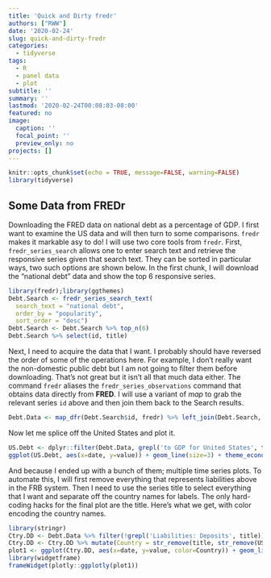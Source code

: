 ```yaml
---
title: 'Quick and Dirty fredr'
authors: ["RWW"]
date: '2020-02-24'
slug: quick-and-dirty-fredr
categories:
  - tidyverse
tags:
  - R
  - panel data
  - plot
subtitle: ''
summary: ''
lastmod: '2020-02-24T00:08:03-08:00'
featured: no
image:
  caption: ''
  focal_point: ''
  preview_only: no
projects: []
---
```


```r
knitr::opts_chunk$set(echo = TRUE, message=FALSE, warning=FALSE)
library(tidyverse)
```

## Some Data from FREDr

Downloading the FRED data on national debt as a percentage of GDP.  I first want to examine the US data and will then turn to some comparisons.  `fredr` makes it markable asy to do!  I will use two core tools from `fredr`.  First, `fredr_series_search` allows one to enter search text and retrieve the responsive series given that search text.  They can be sorted in particular ways, two such options are shown below.  In the first chunk, I will download the "national debt" data and show the top 6 responsive series.

```r
library(fredr);library(ggthemes)
Debt.Search <- fredr_series_search_text(
  search_text = "national debt",
  order_by = "popularity",
  sort_order = "desc")
Debt.Search <- Debt.Search %>% top_n(6)
Debt.Search %>% select(id, title)
```

Next, I need to acquire the data that I want.  I probably should have reversed the order of some of the operations here.  For example, I don't really want the non-domestic public debt but I am not going to filter them before downloading.  That's not great but it isn't all that much data either.  The command `fredr` aliases the `fredr_series_observations` command that obtains data directly from **FRED**.  I will use a variant of *map* to grab the relevant series `id` above and then join them back to the Search results.

```r
Debt.Data <- map_dfr(Debt.Search$id, fredr) %>% left_join(Debt.Search, by=c("series_id" = "id"))
```

Now let me splice off the United States and plot it.

```r
US.Debt <- dplyr::filter(Debt.Data, grepl('to GDP for United States', title))
ggplot(US.Debt, aes(x=date, y=value)) + geom_line(size=3) + theme_economist() + theme(plot.title = element_text(color="red", size=11, face="bold.italic")) + labs(title=US.Debt$title[1])
```

And because I ended up with a bunch of them; multiple time series plots.  To automate this, I will first remove everything that represents liabilities above in the FRB system.  Then I need to use the series title to select everything that I want and separate off the country names for labels.  The only hard-coding hacks for the final plot are the title.  Here's what we get, with color encoding the country names.

```r
library(stringr)
Ctry.DD <- Debt.Data %>% filter(!grepl('Liabilities: Deposits', title))
Ctry.DD <- Ctry.DD %>% mutate(Country = str_remove(title, str_remove(US.Debt$title[1], "United States")))
plot1 <- ggplot(Ctry.DD, aes(x=date, y=value, color=Country)) + geom_line(size=1) + scale_color_viridis_d() + labs(title="Public Debt to GDP", y="Public Debt to GDP")
library(widgetframe)
frameWidget(plotly::ggplotly(plot1))
```
